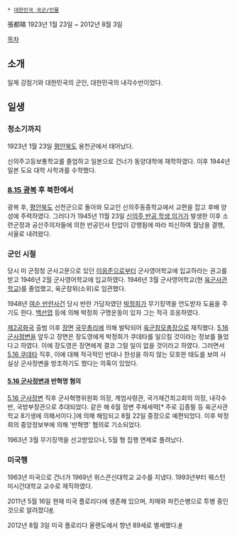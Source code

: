  * [[대한민국 국군/인물]]

張都暎
1923년 1월 23일 ~ 2012년 8월 3일

[[목차]]
== 소개 ==
일제 강점기와 대한민국의 군인, 대한민국의 내각수반이었다.

== 일생 ==
=== 청소기까지 ===
1923년 1월 23일 [[평안북도]] 용천군에서 태어났다.

신의주고등보통학교를 졸업하고 일본으로 건너가 동양대학에 재학하였다. 이후 1944년 일본 도요 대학 사학과를 수학했다.
=== [[8.15 광복]] 후 북한에서 ===
광복 후, [[평안북도]] 선천군으로 돌아와 모교인 신의주동중학교에서 교편을 잡고 후배 양성에 주력하였다. 그러다가 1945년 11월 23일 [[신의주 반공 학생 의거]]가 발생한 이후 소련군정과 공산주의자들에 의한 반공인사 탄압이 강행됨에 따라 피신하여 월남을 결행, 서울로 내려왔다.

=== 군인 시절 ===
당시 미 군정청 군사고문으로 있던 [[이응준]]으로부터 군사영어학교에 입교하라는 권고를 받고 1946년 2월 군사영어학교에 입교하였다. 1946년 3월 군사영어학교(현 [[육군사관학교]])를 졸업했고, 육군참위(소위)로 임관했다. 

1948년 [[여순 반란사건]] 당시 반란 가담자였던 [[박정희]]가 무기징역을 언도받자 도움을 주기도 한다. [[백선엽]] 등에 의해 박정희 구명운동이 있자 그는 적극 호응하였다. 

[[제2공화국]] 출범 이후 [[장면]] [[국무총리]]에 의해 발탁되어 [[육군참모총장]]으로 재직했다. [[5.16 군사정변]]을 앞두고 장면은 장도영에게 박정희가 쿠데타를 일으킬 것이라는 정보를 들었다고 하였다. 이에 장도영은 장면에게 결코 그럴 일이 없을 것이라고 하였다. 그러면서 [[5.16 쿠데타]] 직후, 이에 대해 적극적인 반대나 찬성을 하지 않는 모호한 태도를 보여 사실상 군사정변을 방조하기도 했다는 의혹이 있었다.

==== [[5.16 군사정변]]과 반혁명 혐의 ====
[[5.16 군사정변]] 직후 군사혁명위원회 의장, 계엄사령관, 국가재건최고회의 의장, 내각수반, 국방부장관으로 추대되었다. 같은 해 6월 정변 주체세력[* 주로 김종필 등 육군사관학교 8기생에 의해서이다.]에 의해 해임되고 8월 22일 중장으로 예편되었다. 이후 박정희의 중앙정보부에 의해 '반혁명' 혐의로 기소되었다.

1963년 3월 무기징역을 선고받았으나, 5월 형 집행 면제로 풀려났다.

=== 미국행 ===
1963년 미국으로 건너가 1969년 위스콘신대학교 교수를 지냈다. 1993년부터 웨스턴미시간대학교 교수로 재직하였다.

2011년 5월 16일 현재 미국 플로리다에 생존해 있으며, 치매와 파킨슨병으로 투병 중인 것으로 알려졌다[http://www.seoul.co.kr/news/newsView.php?id=20110517006018 #].

2012년 8월 3일 미국 플로리다 올랜도에서 향년 89세로 별세했다.[http://news.khan.co.kr/kh_news/khan_art_view.html?artid=201208052203185&code=100402 #]
